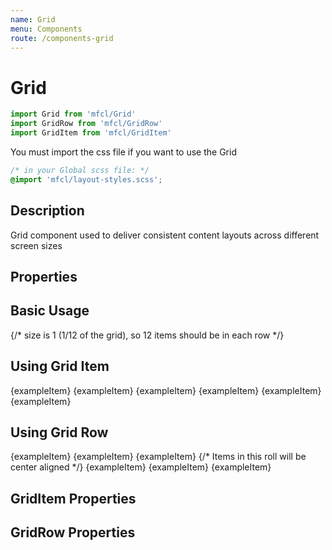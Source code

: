 ```yaml
---
name: Grid
menu: Components
route: /components-grid
---
```



# Grid

```javascript
import Grid from 'mfcl/Grid'
import GridRow from 'mfcl/GridRow'
import GridItem from 'mfcl/GridItem'
```

You must import the css file if you want to use the Grid

```css
/* in your Global scss file: */
@import 'mfcl/layout-styles.scss';
```

## Description

Grid component used to deliver consistent content layouts across different screen sizes

## Properties

<Props of={Grid} />

## Basic Usage

<Playground>
  {/* size is 1 (1/12 of the grid), so 12 items should be in each row */}
  <Grid defaultSize={1} createGridItems gridStyles={{ backgroundColor: 'rgba(180, 247, 255, 0.6' }}>
    <div style={exampleStyles} />
    <div style={exampleStyles} />
    <div style={exampleStyles} />
    <div style={exampleStyles} />
    <div style={exampleStyles} />
    <div style={exampleStyles} />
    <div style={exampleStyles} />
    <div style={exampleStyles} />
    <div style={exampleStyles} />
    <div style={exampleStyles} />
    <div style={exampleStyles} />
    <div style={exampleStyles} />
  </Grid>
</Playground>

## Using Grid Item

<Playground>
  <Grid gridStyles={{ backgroundColor: 'rgba(180, 247, 255, 0.6' }}>
    <GridItem defaultSize={6}>{exampleItem}</GridItem>
    <GridItem defaultSize={3}>{exampleItem}</GridItem>
    <GridItem defaultSize={3}>{exampleItem}</GridItem>
    <GridItem defaultSize={3}>{exampleItem}</GridItem>
    <GridItem defaultSize={3}>{exampleItem}</GridItem>
    <GridItem defaultSize={6}>{exampleItem}</GridItem>
  </Grid>
</Playground>

## Using Grid Row

<Playground>
  <Grid createRows={false} gridStyles={{ backgroundColor: 'rgba(180, 247, 255, 0.6' }}>
    <GridRow>
      <GridItem defaultSize={2}>{exampleItem}</GridItem>
      <GridItem defaultSize={2}>{exampleItem}</GridItem>
      <GridItem defaultSize={2}>{exampleItem}</GridItem>
    </GridRow>
    {/* Items in this roll will be center aligned */}
    <GridRow alignRow={'center'}>
      <GridItem defaultSize={3}>{exampleItem}</GridItem>
      <GridItem defaultSize={3}>{exampleItem}</GridItem>
      <GridItem defaultSize={3}>{exampleItem}</GridItem>
    </GridRow>
  </Grid>
</Playground>

## GridItem Properties

<Props of={GridItem} />

## GridRow Properties

<Props of={GridRow} />
